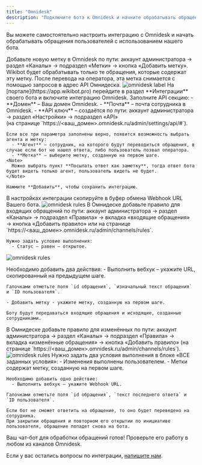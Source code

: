 ```yaml
---
title: "Omnidesk"
description: "Подключите бота к Omnidesk и начните обрабатывать обращения пользователей"
---
```


Вы можете самостоятельно настроить интеграцию с Omnidesk и начать обрабатывать обращения пользователей с использованием нашего бота.

<Steps>
  <Step title="Создайте метку Wikibot">
  Добавьте новую метку в Omnidesk по пути: аккаунт администратора → раздел «Каналы» → подраздел «Метки» → кнопка «Добавить метку». 
  Wikibot будет обрабатывать только те обращения, которые содержат эту метку. После перевода на оператора, эта метка снимается с помощью запросов в адрес API Омнидеска. 
     <img
      src="/images/integrations-omnidesk-label.jpg"
      alt="omnidesk label"
    />
  </Step>
   <Step title="Настройте интеграцию">
    На [портале](https://app.wikibot.pro) перейдите в раздел **Интеграции** своего бота и включите интеграцию Omnidesk.
    Заполните API секцию:
      - **Домен** – Ваш домен Omnidesk.
      - **Почта** – почта сотрудника в Omnidesk.
      - **API ключ** – создаётся по пути: аккаунт администратора → раздел «Настройки» → подраздел «API» 
      <br/>(на странице `https://<ваш_домен>.omnidesk.ru/admin/settings/api/#`).

    Если все три параметра заполнены верно, появится возможность выбрать агента и метку:
      - **Агент** – сотрудник, на которого будут переводиться обращения, в случае если бот не нашел ответа, либо пользователь позвал оператора.
      - **Метка** – выберите метку, созданную на первом шаге.
    <Note>
      Можно выбрать пункт **Посылать ответ как заметку**, тогда ответ бота будет видеть только агент, пользователь видеть не будет.
    </Note>

    Нажмите **Добавить**, чтобы сохранить интеграцию.

  </Step>
  <Step title="Скопируйте Webhook">
    В настройках интеграции скопируйте в буфер обмена Webhook URL Вашего бота.    
    <img
      src="/images/integrations-omnidesk-webhook.jpg"
      alt="omnidesk rules"
    />
  </Step>
  <Step title="Настройте правило для входящих обращений">
    В Омнидеске добавьте правило для входящих обращений по пути: аккаунт администратора → раздел «Каналы» → подраздел «Правила» → вкладка «входящие обращения» → кнопка «Добавить правило» 
    или на странице `https://<ваш_домен>.omnidesk.ru/admin/channels/rules`.

    Нужно задать условие выполнения:
      - Статус — равен — открытое.
  <img src="/images/integrations-omnidesk-rules.jpg" alt="omnidesk rules" />

  Необходимо добавить два действия: 
    - Выполнить вебхук – укажите URL, скопированный на предыдущем шаге.

    Галочками отметьте поля `id обращения`, `изначальный текст обращения` и `ID пользователя`.

    - Добавить метку - укажите метку, созданную на первом шаге.

    Боту будут передаваться входящие обращения и исходящие, созданные сотрудниками.

  </Step>
   <Step title="Настройте правило на измененные обращения">
     В Омнидеске добавьте правило для изменённых по пути: аккаунт администратора → 
     раздел «Каналы» → подраздел «Правила» → вкладка «изменённые обращения» → кнопка «Добавить правило» 
     (на странице `https://<ваш_домен>.omnidesk.ru/admin/channels/rules`).
      <img
      src="/images/integrations-omnidesk-rules2.jpg"
      alt="omnidesk rules"
    />
    Нужно задать два условия выполнения в блоке «ВСЕ заданных условия»:
      - Изменения выполнены пользователем.
      - Метки содержат метку, созданную на первом шаге.
    
    Необходимо добавить одно действие:
      - Выполнить вебхук – укажите Webhook URL.

    Галочками отметьте поля `id обращения`, `текст последнего ответа` и `ID пользователя`.

    Если бот не сможет ответить на обращение, то оно будет переведено на сотрудника.
    При закрытии обращения и повторном его открытии по инициативе пользователя, обращение попадет снова на бота.

  </Step>
 
  <Step title="Проверьте работу бота">
    Ваш чат-бот для обработки обращений готов! Проверьте его работу в любом из каналов Omnidesk.
  </Step>
</Steps>

Если у вас остались вопросы по интеграции, [напишите нам](https://t.me/use_wikibot).
